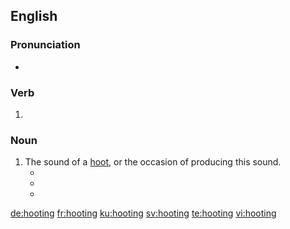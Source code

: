==English==

===Pronunciation===
* {{IPA|/ˈhuːtɪŋ/|lang=en}}

===Verb===
{{head|en|present participle}}

# {{present participle of|hoot|lang=en|nocat=1}}

===Noun===
{{en-noun}}

# The sound of a [[hoot]], or the occasion of producing this sound.
#* {{quote-book|year=1818|author=John Franklin|title=The Journey to the Polar Sea|chapter=|edition=|url=http://www.gutenberg.org/etext/13518
|passage=One small species, which is known to them by its melancholy nocturnal '''hootings''' (for as it never appears in the day few even of the hunters have ever seen it) is particularly ominous.}}
#* {{quote-book|year=1828|author=Various|title=The Mirror of Literature, Amusement, and Instruction, Vol. 12,|chapter=|edition=|url=http://www.gutenberg.org/etext/11362
|passage=Popanilla is found "not guilty, and kicked out of court, amidst the '''hootings''' of the mob, without a stain upon his reputation."}}
#* {{quote-book|year=1877|author=Washington Irving|title=Bracebridge Hall|chapter=|edition=|url=http://www.gutenberg.org/etext/14228
|passage=The '''hootings''' of this unhappy gentleman may generally be heard in the still evenings, when the rooks are all at rest; and I have often listened to them of a moonlight night with a kind of mysterious gratification.}}

[[de:hooting]]
[[fr:hooting]]
[[ku:hooting]]
[[sv:hooting]]
[[te:hooting]]
[[vi:hooting]]